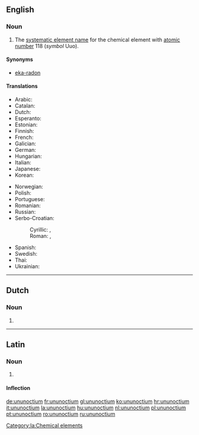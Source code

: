 ==English==

{{elements|Uuo|ununseptium|Uus|ununennium|Uue}}

===Noun===
{{en-noun|-}}
{{wikipedia}}

# The [[systematic element name]] for the chemical element with [[atomic number]] 118 (''symbol'' Uuo).

====Synonyms====
* [[eka-radon]]

====Translations====
{{trans-top|chemical element}}
* Arabic: {{t-|ar|أنون أوكتيوم|tr=’unun ’úktiyum|m}}
* Catalan: {{t-|ca|ununocti|m}}
* Dutch: {{t+|nl|ununoctium|n}}
* Esperanto: {{t-|eo|ununoktio}}
* Estonian: {{t-|et|ununoktium}}
* Finnish: {{t-|fi|ununoktium}}
* French: {{t+|fr|ununoctium|m}}
* Galician: {{t+|gl|ununoctio|m}}
* German: {{t+|de|Ununoctium|n}}
* Hungarian: {{t+|hu|ununoctium}}
* Italian: {{t+|it|ununoctio|m}}
* Japanese: {{t-|ja|ウンウンオクチウム|tr=ununokuchiumu}}
* Korean: {{t-|ko|우누녹튬|tr=ununoktyum}}
{{trans-mid}}
* Norwegian: {{t-|no|ununoctium}}
* Polish: {{t+|pl|ununoctium|m}}
* Portuguese: {{t+|pt|ununóctio|m}}
* Romanian: {{t+|ro|ununoctiu|n}}
* Russian: {{t+|ru|унуноктий|m|tr=ununóktij}}
* Serbo-Croatian:
*: Cyrillic: {{t-|sh|унуноктиј|m}}, {{t-|sh|унуноктијум|m}}
*: Roman: {{t-|sh|ununoktij|m}}, {{t-|sh|ununoktijum|m}}
* Spanish: {{t+|es|ununoctio|m}}
* Swedish: {{t-|sv|ununoctium}}
* Thai: {{t-|th|อูนอูนออกเทียม|tr=ūnūnòktiam}}
* Ukrainian: {{t-|uk|унуноктій|tr=ununóktij|m}}
{{trans-bottom}}

----

==Dutch==
{{wikipedia|lang=nl}}
{{elements|Uuo|ununseptium|Uus|ununennium|Uue|lang=nl}}

===Noun===
{{nl-noun|n|-|-}}

# {{l|en|ununoctium}}

----

==Latin==
{{wikipedia|lang=la}}

===Noun===
{{la-noun|ūnūnoctium|ununoctii|ūnūnoctiī|n|second}}

# {{l|en|ununoctium}}

====Inflection====
{{la-decl-2nd-N|ununocti|ūnūnocti}}

[[Category:la:Chemical elements]]

[[de:ununoctium]]
[[fr:ununoctium]]
[[gl:ununoctium]]
[[ko:ununoctium]]
[[hr:ununoctium]]
[[it:ununoctium]]
[[la:ununoctium]]
[[hu:ununoctium]]
[[nl:ununoctium]]
[[pl:ununoctium]]
[[pt:ununoctium]]
[[ro:ununoctium]]
[[ru:ununoctium]]
